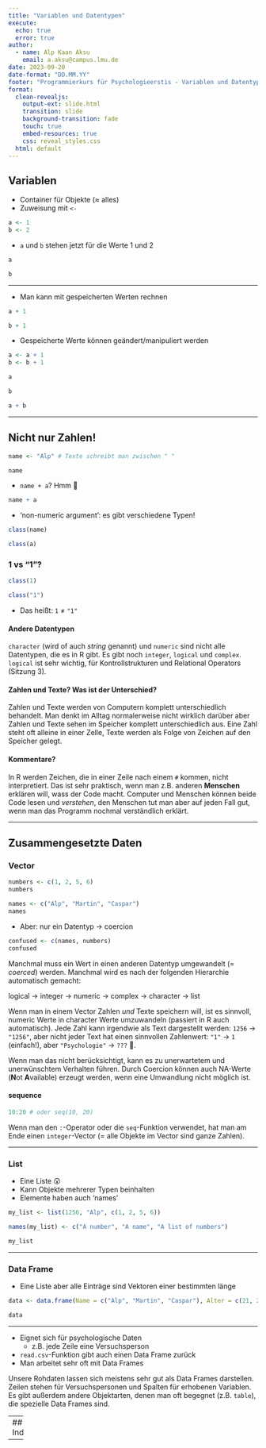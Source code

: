 ```yaml
---
title: "Variablen und Datentypen"
execute: 
  echo: true
  error: true
author:
  - name: Alp Kaan Aksu
    email: a.aksu@campus.lmu.de
date: 2023-09-20
date-format: "DD.MM.YY"
footer: "Programmierkurs für Psychologieerstis - Variablen und Datentypen"
format: 
  clean-revealjs: 
    output-ext: slide.html
    transition: slide
    background-transition: fade
    touch: true
    embed-resources: true
    css: reveal_styles.css
  html: default
---
```


## Variablen

- Container für Objekte (≈ alles)
- Zuweisung mit `<-`

```r
a <- 1
b <- 2
```

- `a` und `b` stehen jetzt für die Werte 1 und 2

```r
a
```

```r
b
```
---

- Man kann mit gespeicherten Werten rechnen

```r
a + 1
```


```r
b + 1
```

- Gespeicherte Werte können geändert/manipuliert werden

```r
a <- a + 1
b <- b + 1
```


```r
a
```


```r
b
```


```r
a + b
```
---

## Nicht nur Zahlen!

```r
name <- "Alp" # Texte schreibt man zwischen " "

name
```

- `name + a`? Hmm 🤔

```r
name + a
```

- 'non-numeric argument': es gibt verschiedene Typen!

```r
class(name)
```

```r
class(a)
```

### 1 vs "1"?
```r
class(1)
```

```r
class("1")
```

- Das heißt: `1` $\neq$ `"1"`

::: { .exclude }
#### Andere Datentypen

`character` (wird of auch *string* genannt) und `numeric` sind nicht alle Datentypen, die es in R gibt. Es gibt noch `integer`, `logical` und `complex`. `logical` ist sehr wichtig, für Kontrollstrukturen und Relational Operators (Sitzung 3).

#### Zahlen und Texte? Was ist der Unterschied?

Zahlen und Texte werden von Computern komplett unterschiedlich behandelt. Man denkt im Alltag normalerweise nicht wirklich darüber aber Zahlen und Texte sehen im Speicher komplett unterschiedlich aus. Eine Zahl steht oft alleine in einer Zelle, Texte werden als Folge von Zeichen auf den Speicher gelegt.

#### Kommentare?

In R werden Zeichen, die in einer Zeile nach einem `#` kommen, nicht interpretiert. Das ist sehr praktisch, wenn man z.B. anderen **Menschen** erklären will, wass der Code macht. Computer und Menschen können beide Code lesen und *verstehen*, den Menschen tut man aber auf jeden Fall gut, wenn man das Programm nochmal verständlich erklärt.
:::
---

## Zusammengesetzte Daten

### Vector
```r
numbers <- c(1, 2, 5, 6)
numbers
```

```r
names <- c("Alp", "Martin", "Caspar")
names
```

- Aber: nur ein Datentyp $\rightarrow$ coercion

```r
confused <- c(names, numbers)
confused
```

::: { .exclude }
Manchmal muss ein Wert in einen anderen Datentyp umgewandelt (= *coerced*) werden. Manchmal wird es nach der folgenden Hierarchie automatisch gemacht:

logical $\rightarrow$ integer $\rightarrow$ numeric $\rightarrow$ complex $\rightarrow$ character $\rightarrow$ list

Wenn man in einem Vector Zahlen *und* Texte speichern will, ist es sinnvoll, numeric Werte in character Werte umzuwandeln (passiert in R auch automatisch). Jede Zahl kann irgendwie als Text dargestellt werden: `1256` $\rightarrow$ `"1256"`, aber nicht jeder Text hat einen sinnvollen Zahlenwert: `"1"` $\rightarrow$ `1` (einfach!), aber `"Psychologie"` $\rightarrow$ `???` 🤔. 

Wenn man das nicht berücksichtigt, kann es zu unerwartetem und unerwünschtem Verhalten führen. Durch Coercion können auch NA-Werte (**N**ot **A**vailable) erzeugt werden, wenn eine Umwandlung nicht möglich ist.
:::

#### sequence
```r
10:20 # oder seq(10, 20)
```

::: { .exclude }
Wenn man den `:`-Operator oder die `seq`-Funktion verwendet, hat man am Ende einen `integer`-Vector (= alle Objekte im Vector sind ganze Zahlen). 
:::
---

### List

- Eine Liste 😮
- Kann Objekte mehrerer Typen beinhalten
- Elemente haben auch 'names'

```r
my_list <- list(1256, "Alp", c(1, 2, 5, 6))

names(my_list) <- c("A number", "A name", "A list of numbers")

my_list
```

---

### Data Frame

- Eine Liste aber alle Einträge sind Vektoren einer bestimmten länge

```r
data <- data.frame(Name = c("Alp", "Martin", "Caspar"), Alter = c(21, 20, 20))

data
```

---

- Eignet sich für psychologische Daten
  - z.B. jede Zeile eine Versuchsperson
- `read.csv`-Funktion gibt auch einen Data Frame zurück
- Man arbeitet sehr oft mit Data Frames 

::: { .exclude }
Unsere Rohdaten lassen sich meistens sehr gut als Data Frames darstellen. Zeilen stehen für Versuchspersonen und Spalten für erhobenen Variablen. Es gibt außerdem andere Objektarten, denen man oft begegnet (z.B. `table`), die spezielle Data Frames sind.
:::

---
## Indizierung



---